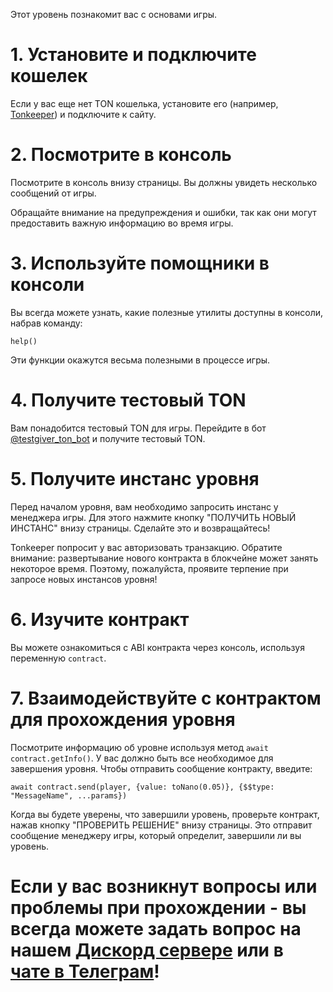 Этот уровень познакомит вас с основами игры.

# 1. Установите и подключите кошелек

Если у вас еще нет TON кошелька, установите его (например, [Tonkeeper](https://tonkeeper.com/)) и подключите к сайту.

# 2. Посмотрите в консоль

Посмотрите в консоль внизу страницы. Вы должны увидеть несколько сообщений от игры.

Обращайте внимание на предупреждения и ошибки, так как они могут предоставить важную информацию во время игры.

# 3. Используйте помощники в консоли

Вы всегда можете узнать, какие полезные утилиты доступны в консоли, набрав команду:

`help()`

Эти функции окажутся весьма полезными в процессе игры.

# 4. Получите тестовый TON

Вам понадобится тестовый TON для игры. Перейдите в бот [@testgiver_ton_bot](https://t.me/testgiver_ton_bot) и получите тестовый TON.

# 5. Получите инстанс уровня

Перед началом уровня, вам необходимо запросить инстанс у менеджера игры. Для этого нажмите кнопку "ПОЛУЧИТЬ НОВЫЙ ИНСТАНС" внизу страницы. Сделайте это и возвращайтесь!

Tonkeeper попросит у вас авторизовать транзакцию. Обратите внимание: развертывание нового контракта в блокчейне может занять некоторое время. Поэтому, пожалуйста, проявите терпение при запросе новых инстансов уровня!

# 6. Изучите контракт

Вы можете ознакомиться с ABI контракта через консоль, используя переменную `contract`.

# 7. Взаимодействуйте с контрактом для прохождения уровня

Посмотрите информацию об уровне используя метод `await contract.getInfo()`.
У вас должно быть все необходимое для завершения уровня.
Чтобы отправить сообщение контракту, введите:

`await contract.send(player, {value: toNano(0.05)}, {$$type: "MessageName", ...params})`

Когда вы будете уверены, что завершили уровень, проверьте контракт, нажав кнопку "ПРОВЕРИТЬ РЕШЕНИЕ" внизу страницы.
Это отправит сообщение менеджеру игры, который определит, завершили ли вы уровень.

# Если у вас возникнут вопросы или проблемы при прохождении - вы всегда можете задать вопрос на нашем [Дискорд сервере](https://discord.com/invite/vaFRDfG4uz) или в [чате в Телеграм](https://t.me/hacktheton)!
